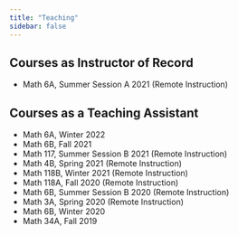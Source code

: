 ```yaml
---
title: "Teaching"
sidebar: false
---
```


## Courses as Instructor of Record

* Math 6A, Summer Session A 2021 (Remote Instruction)

## Courses as a Teaching Assistant

* Math 6A, Winter 2022
* Math 6B, Fall 2021
* Math 117, Summer Session B 2021 (Remote Instruction)
* Math 4B, Spring 2021 (Remote Instruction)
* Math 118B, Winter 2021 (Remote Instruction)
* Math 118A, Fall 2020 (Remote Instruction)
* Math 6B, Summer Session B 2020 (Remote Instruction)
* Math 3A, Spring 2020 (Remote Instruction)
* Math 6B, Winter 2020
* Math 34A, Fall 2019